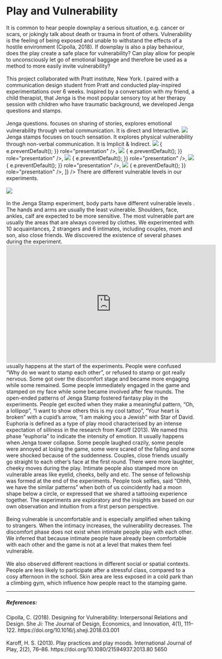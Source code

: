 
# Play and Vulnerability

<Gap margin={200} />
<Title>
  <h3>Introduction</h3>
</Title>
<Text>
  It is common to hear people downplay a serious situation, e.g. cancer or
  scars, or jokingly talk about death or trauma in front of others.
  Vulnerability is the feeling of being exposed and unable to withstand the
  effects of a hostile environment (Cipolla, 2018). If downplay is also a play
  behaviour, does the play create a safe place for vulnerability? Can play allow
  for people to unconsciously let go of emotional baggage and therefore be used
  as a method to more easily invite vulnerability?
  <br /> <br />
  This project collaborated with Pratt institute, New York. I paired with a
  communication design student from Pratt and conducted play-inspired
  experimentations over 6 weeks.
</Text>

<Title>
  <h3>Jenga</h3>
</Title>
<Text>
  Inspired by a conversation with my friend, a child therapist, that Jenga is
  the most popular sensory toy at her therapy session with children who have
  traumatic background, we developed Jenga questions and stamps.
  <br /> <br />
  Jenga questions. focuses on sharing of stories, explores emotional
  vulnerability through verbal communication. It is direct and Interactive.
  <img src="../../../jenga/jenga-questions.jpg" />
  <Gap margin={200} />
  Jenga stamps focuses on touch sensation. It explores physical vulnerability through
  non-verbal communication. It is Implicit & Indirect.
</Text>
<Gap margin={100} />
<img src="../../../jenga/jenga.png" />
<AliceCarousel
  animationDuration="2000"
  infinite
  controlsStrategy="alternate"
  autoPlay
  mouseTracking
  disableButtonsControls
  items={[
    <img
      src="../../../jenga/jenga-1.png"
      onDragStart={(e) => {
        e.preventDefault();
      }}
      role="presentation"
    />,
    <img
      src="../../../jenga/jenga2.JPG"
      onDragStart={(e) => {
        e.preventDefault();
      }}
      role="presentation"
    />,
    <img
      src="../../../jenga/jenga3.JPG"
      onDragStart={(e) => {
        e.preventDefault();
      }}
      role="presentation"
    />,
    <img
      src="../../../jenga/jenga4.JPG"
      onDragStart={(e) => {
        e.preventDefault();
      }}
      role="presentation"
    />,
    <img
      src="../../../jenga/jenga5.JPG"
      onDragStart={(e) => {
        e.preventDefault();
      }}
      role="presentation"
    />,
  ]}
/>
<Gap margin={100} />
<Title>
  <h3>Vulnerability</h3>
</Title>
<Text>
  There are different vulnerable levels in our experiments.
  <br /> <br />
  <img src="../../../jenga/vulnerable-levels.png" />
  <br /> <br />
  In the Jenga Stamp experiment, body parts have different vulnerable levels .
  The hands and arms are usually the least vulnerable. Shoulders, face, ankles,
  calf are expected to be more sensitive. The most vulnerable part are usually
  the areas that are always covered by clothes.
</Text>

<Title>
  <h3>Experiments</h3>
</Title>
<Text>
  We experimented with 10 acquaintances, 2 strangers and 6 intimates, including
  couples, mom and son, also close friends. We discovered the existence of
  several phases during the experiment.
</Text>

<iframe
  width="560"
  height="315"
  src="https://www.youtube.com/embed/n2KP8_oxVfw"
  title="YouTube video player"
  frameborder="0"
  allow="accelerometer; autoplay; clipboard-write; encrypted-media; gyroscope; picture-in-picture; web-share"
  allowfullscreen
></iframe>

<Text title="Discomfort">
  usually happens at the start of the experiments. People were confused “Why do
  we want to stamp each other”, or refused to stamp or got really nervous. Some
  got over the discomfort stage and became more engaging while some remained.
</Text>

<Text title="Engaging">
  Some people immediately engaged in the game and stamped on my face while some
  became involved after few rounds.
</Text>

<Text title="Fantasy Play">
  The open-ended patterns of Jenga Stamp fostered fantasy play in the
  experiments. People get excited when they make a meaningful pattern, “Oh, a
  lollipop”, “I want to show others this is my cool tattoo”, “Your heart is
  broken” with a cupid’s arrow, “I am making you a Jewish” with Star of David.
</Text>

<Text title="Euphoria">
  Euphoria is defined as a type of play mood characterised by an intense
  expectation of silliness in the research from Karoff (2013). We named this
  phase “euphoria” to indicate the intensity of emotion. It usually happens when
  Jenga tower collapse. Some people laughed crazily, some people were annoyed at
  losing the game, some were scared of the falling and some were shocked because
  of the suddenness.
</Text>

<Text title="Intimacy">
  Couples, close friends usually go straight to each other’s face at the first
  round. There were more laughter, cheeky moves during the play. Intimate people
  also stamped more on vulnerable areas like eyelid, cheeks, belly and etc.
</Text>

<Text title="Fellowship">
  The sense of fellowship was formed at the end of the experiments. People took
  selfies, said “Ohhh, we have the similar patterns” when both of us
  coincidently had a moon shape below a circle, or expressed that we shared a
  tattooing experience together.
</Text>

<Title>
  <h3>Insights</h3>
</Title>

<Text>
  The experiments are exploratory and the insights are based on our own
  observation and intuition from a first person perspective.
  <br /> <br />
  Being vulnerable is uncomfortable and is especially amplified when talking to
  strangers. When the intimacy increases, the vulnerability decreases. The
  discomfort phase does not exist when intimate people play with each other. We
  inferred that because intimate people have already been comfortable with each
  other and the game is not at a level that makes them feel vulnerable.
  <br /> <br />
  We also observed different reactions in different social or spatial contexts.
  People are less likely to participate after a stressful class, compared to a
  cosy afternoon in the school. Skin area are less exposed in a cold park than a
  climbing gym, which influence how people react to the stamping game.
</Text>
<hr />

##### References:

<div>
  Cipolla, C. (2018). Designing for Vulnerability: Interpersonal Relations and
  Design. She Ji: The Journal of Design, Economics, and Innovation, 4(1),
  111–122. https://doi.org/10.1016/j.sheji.2018.03.001
</div>
<br />
<div>
  Karoff, H. S. (2013). Play practices and play moods. International Journal of
  Play, 2(2), 76–86. https://doi.org/10.1080/21594937.2013.80 5650
</div>
<Gap margin={100} />
